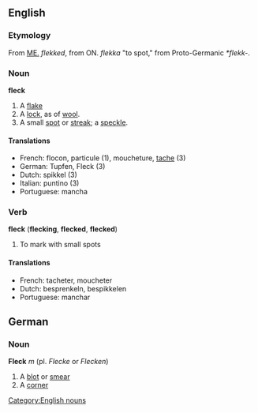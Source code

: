 ==English==
===Etymology===
From [[ME.]] ''flekked'', from ON. ''flekka'' "to spot," from Proto-Germanic ''*flekk-''. 

===Noun===

'''fleck'''

#A [[flake]]
#A [[lock]], as of [[wool]].
#A small [[spot]] or [[streak]]; a [[speckle]].

====Translations====
*French: flocon, particule (1), moucheture, [[tache]] (3)
*German: Tupfen, Fleck (3)
*Dutch: spikkel (3)
*Italian: puntino (3)
*Portuguese: mancha

===Verb===
'''fleck''' ('''flecking''', '''flecked''', '''flecked''')

#To mark with small spots

====Translations====
*French: tacheter, moucheter
*Dutch: besprenkeln, bespikkelen
*Portuguese: manchar

==German==

===Noun===

'''Fleck''' ''m'' (pl. ''Flecke'' or ''Flecken'')

#A [[blot]] or [[smear]]
#A [[corner]]
[[Category:English nouns]]